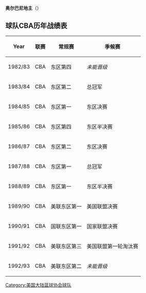 {{noteTA
|G1=USState
}}

{{Infobox basketball club
| name          = 奥尔巴尼地主<br>Albany Patroons
| color1        = #FDD017
| color2        = #347C17
| logo          = <!--AlbanyPatroons.PNG-->
| founded       = 1982
| leagues       = '''[[大陆篮球协会|CBA]]'''<br />1982–1992, 2005–2009<br />'''{{le|United States Basketball League||USBL}}'''<br />2006–2007 <br />'''{{le|The Basketball League}}'''<br />2018–至今
| history       = '''奥尔伯尼地主'''<br />1982–1992<br />'''首都地区波蒂克'''<br />1992–1993<br />'''奥尔伯尼地主'''<br />2005–2009<br />'''奥尔伯尼地主'''<br />2018–至今
| arena         = {{le|Washington Avenue Armory}}
| location      = 纽约[[奥尔巴尼|奥尔巴尼]]
| colors        = 金色和绿色<br>{{colorbox|#FDD017}} {{colorbox|#347C17}}
| coach         = {{le|Derrick Rowland}}
| website       = https://albanypatroonsbasketball.com/
| owner         = Dr. Tim Maggs
| gm = Michael Corts<ref>{{cite web |url=https://medium.com/relentlessawareness/albany-patroons-announce-2019-season-schedule-new-lower-ticket-price-options-d049f988e71 |title=Albany Patroons announce 2019 season schedule; new, lower ticket price options |website=Medium.com |date=December 6, 2018 |access-date=2021-05-18 |archive-date=2019-04-13 |archive-url=https://web.archive.org/web/20190413105313/https://medium.com/relentlessawareness/albany-patroons-announce-2019-season-schedule-new-lower-ticket-price-options-d049f988e71 |dead-url=no }}</ref>
| championships = 3 (1984, 1988, 2019)
|}}

'''奥尔巴尼地主'''（{{lang|en|Albany Patroons}}）

==球队CBA历年战绩表==
{| class="wikitable"
!Year
!联赛
!常规赛
!季候赛
|-
|1982/83
|CBA
|东区第四
|''未能晋级''
|-
|1983/84
|CBA
|东区第二
|bgcolor="FFEBAD"|总冠军
|-
|1984/85
|CBA
|bgcolor="B3B7FF"|东区第一
|东区决赛
|-
|1985/86
|CBA
|东区第四
|东区半决赛
|-
|1986/87
|CBA
|东区第二
|东区决赛
|-
|1987/88
|CBA
|bgcolor="B3B7FF"|东区第一
|bgcolor="FFEBAD"|总冠军
|-
|1988/89
|CBA
|bgcolor="B3B7FF"|东区第一
|东区半决赛
|-
|1989/90
|CBA
|bgcolor="B3B7FF"|美联东区第一
|美国联盟决赛
|-
|1990/91
|CBA
|bgcolor="B3B7FF"|国联东区第一
|国家联盟决赛
|-
|1991/92
|CBA
|美联东区第三
|美国联盟第一轮淘汰赛
|-
|1992/93
|CBA
|美联东区第二
|''未能晋级''
|}

[[Category:美国大陆篮球协会球队|Category:美国大陆篮球协会球队]]